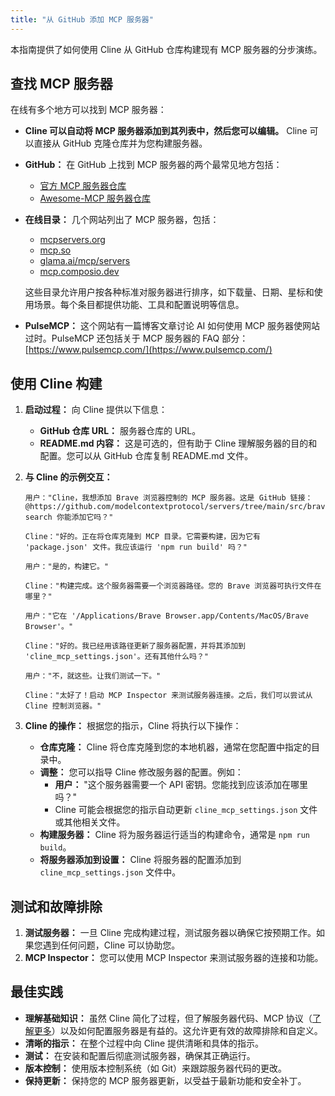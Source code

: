 ```yaml
---
title: "从 GitHub 添加 MCP 服务器"
---
```


本指南提供了如何使用 Cline 从 GitHub 仓库构建现有 MCP 服务器的分步演练。

## **查找 MCP 服务器**

在线有多个地方可以找到 MCP 服务器：

-   **Cline 可以自动将 MCP 服务器添加到其列表中，然后您可以编辑。** Cline 可以直接从 GitHub 克隆仓库并为您构建服务器。
-   **GitHub：** 在 GitHub 上找到 MCP 服务器的两个最常见地方包括：
    -   [官方 MCP 服务器仓库](https://github.com/modelcontextprotocol/servers)
    -   [Awesome-MCP 服务器仓库](https://github.com/punkpeye/awesome-mcp-servers)
-   **在线目录：** 几个网站列出了 MCP 服务器，包括：

    -   [mcpservers.org](https://mcpservers.org/)
    -   [mcp.so](https://mcp.so/)
    -   [glama.ai/mcp/servers](https://glama.ai/mcp/servers)
    -   [mcp.composio.dev](https://mcp.composio.dev/)

    这些目录允许用户按各种标准对服务器进行排序，如下载量、日期、星标和使用场景。每个条目都提供功能、工具和配置说明等信息。

-   **PulseMCP：** 这个网站有一篇博客文章讨论 AI 如何使用 MCP 服务器使网站过时。PulseMCP 还包括关于 MCP 服务器的 FAQ 部分：[https://www.pulsemcp.com/](https://www.pulsemcp.com/)

## **使用 Cline 构建**

1. **启动过程：** 向 Cline 提供以下信息：
    - **GitHub 仓库 URL：** 服务器仓库的 URL。
    - **README.md 内容：** 这是可选的，但有助于 Cline 理解服务器的目的和配置。您可以从 GitHub 仓库复制 README.md 文件。
2. **与 Cline 的示例交互：**

    ```
    用户："Cline，我想添加 Brave 浏览器控制的 MCP 服务器。这是 GitHub 链接：@https://github.com/modelcontextprotocol/servers/tree/main/src/brave-search 你能添加它吗？"

    Cline："好的。正在将仓库克隆到 MCP 目录。它需要构建，因为它有 'package.json' 文件。我应该运行 'npm run build' 吗？"

    用户："是的，构建它。"

    Cline："构建完成。这个服务器需要一个浏览器路径。您的 Brave 浏览器可执行文件在哪里？"

    用户："它在 '/Applications/Brave Browser.app/Contents/MacOS/Brave Browser'。"

    Cline："好的。我已经用该路径更新了服务器配置，并将其添加到 'cline_mcp_settings.json'。还有其他什么吗？"

    用户："不，就这些。让我们测试一下。"

    Cline："太好了！启动 MCP Inspector 来测试服务器连接。之后，我们可以尝试从 Cline 控制浏览器。"
    ```

3. **Cline 的操作：** 根据您的指示，Cline 将执行以下操作：
    - **仓库克隆：** Cline 将仓库克隆到您的本地机器，通常在您配置中指定的目录中。
    - **调整：** 您可以指导 Cline 修改服务器的配置。例如：
        - **用户：** "这个服务器需要一个 API 密钥。您能找到应该添加在哪里吗？"
        - Cline 可能会根据您的指示自动更新 `cline_mcp_settings.json` 文件或其他相关文件。
    - **构建服务器：** Cline 将为服务器运行适当的构建命令，通常是 `npm run build`。
    - **将服务器添加到设置：** Cline 将服务器的配置添加到 `cline_mcp_settings.json` 文件中。

## **测试和故障排除**

1. **测试服务器：** 一旦 Cline 完成构建过程，测试服务器以确保它按预期工作。如果您遇到任何问题，Cline 可以协助您。
2. **MCP Inspector：** 您可以使用 MCP Inspector 来测试服务器的连接和功能。

## **最佳实践**

-   **理解基础知识：** 虽然 Cline 简化了过程，但了解服务器代码、MCP 协议（[了解更多](/mcp/mcp-overview)）以及如何配置服务器是有益的。这允许更有效的故障排除和自定义。
-   **清晰的指示：** 在整个过程中向 Cline 提供清晰和具体的指示。
-   **测试：** 在安装和配置后彻底测试服务器，确保其正确运行。
-   **版本控制：** 使用版本控制系统（如 Git）来跟踪服务器代码的更改。
-   **保持更新：** 保持您的 MCP 服务器更新，以受益于最新功能和安全补丁。
